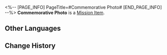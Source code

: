 <%-- [PAGE_INFO]
PageTitle=#Commemorative Photo#
[END_PAGE_INFO] --%>
{{Item Infobox
|id          = 140465
|image       = Item Commemorative Photo.png
|type        = Mission Item
|invCategory = Missions
|rarity      = 3
|effect      = 
|description = A photograph exclusively yours.
}}
{{Description|''"May your plans never suffer failure."''}}
'''Commemorative Photo''' is a [[Mission Item]].

==Other Languages==
{{Other Languages
|en   = Commemorative Photo
|zhs  = 纪念照
|zht  = 紀念照
|ja   = 記念写真
|ko   = 기념사진
|es   = Foto conmemorativa
|fr   = Photo commémorative
|ru   = Памятная фотография
|th   = ภาพที่ระลึก
|vi   = Ảnh Kỷ Niệm
|de   = Erinnerungsfoto
|id   = Foto Kenang-kenangan
|pt   = Foto Comemorativa
}}

==Change History==
{{Change History|2.1}}
